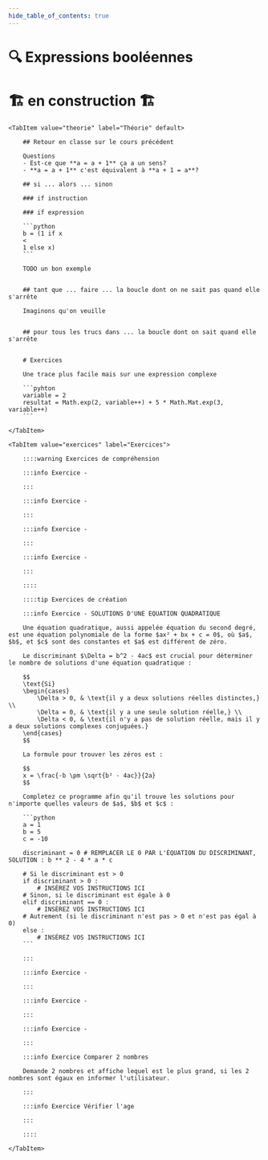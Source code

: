 ```yaml
---
hide_table_of_contents: true
---
```



# 🔍 Expressions booléennes

# 🏗️ en construction 🏗

<Tabs queryString="onglet">

    <TabItem value="theorie" label="Théorie" default>

        ## Retour en classe sur le cours précédent

        Questions
        - Est-ce que **a = a + 1** ça a un sens?
        - **a = a + 1** c'est équivalent à **a + 1 = a**?

        ## si ... alors ... sinon

        ### if instruction

        ### if expression

        ```python
        b = (1 if x
        <
        1 else x)
        ```

        TODO un bon exemple


        ## tant que ... faire ... la boucle dont on ne sait pas quand elle s'arrête

        Imaginons qu'on veuille


        ## pour tous les trucs dans ... la boucle dont on sait quand elle s'arrête


        # Exercices

        Une trace plus facile mais sur une expression complexe

        ```pyhton
        variable = 2
        resultat = Math.exp(2, variable++) + 5 * Math.Mat.exp(3, variable++)
        ```

    </TabItem>

    <TabItem value="exercices" label="Exercices">

        ::::warning Exercices de compréhension

        :::info Exercice -

        :::

        :::info Exercice -

        :::

        :::info Exercice -

        :::

        :::info Exercice -

        :::

        ::::

        ::::tip Exercices de création

        :::info Exercice - SOLUTIONS D'UNE EQUATION QUADRATIQUE

        Une équation quadratique, aussi appelée équation du second degré, est une équation polynomiale de la forme $ax² + bx + c = 0$, où $a$, $b$, et $c$ sont des constantes et $a$ est différent de zéro.

        Le discriminant $\Delta = b^2 - 4ac$ est crucial pour déterminer le nombre de solutions d'une équation quadratique :

        $$
        \text{Si}
        \begin{cases}
            \Delta > 0, & \text{il y a deux solutions réelles distinctes,} \\
            \Delta = 0, & \text{il y a une seule solution réelle,} \\
            \Delta < 0, & \text{il n'y a pas de solution réelle, mais il y a deux solutions complexes conjuguées.}
        \end{cases}
        $$

        La formule pour trouver les zéros est :

        $$
        x = \frac{-b \pm \sqrt{b² - 4ac}}{2a}
        $$

        Completez ce programme afin qu'il trouve les solutions pour n'importe quelles valeurs de $a$, $b$ et $c$ :

        ```python
        a = 1
        b = 5
        c = -10

        discriminant = 0 # REMPLACER LE 0 PAR L'ÉQUATION DU DISCRIMINANT, SOLUTION : b ** 2 - 4 * a * c

        # Si le discriminant est > 0
        if discriminant > 0 :
            # INSÉREZ VOS INSTRUCTIONS ICI
        # Sinon, si le discriminant est égale à 0
        elif discriminant == 0 :
            # INSÉREZ VOS INSTRUCTIONS ICI
        # Autrement (si le discriminant n'est pas > 0 et n'est pas égal à 0)
        else :
            # INSÉREZ VOS INSTRUCTIONS ICI
        ```

        :::

        :::info Exercice -

        :::

        :::info Exercice -

        :::

        :::info Exercice -

        :::

        :::info Exercice Comparer 2 nombres

        Demande 2 nombres et affiche lequel est le plus grand, si les 2 nombres sont égaux en informer l'utilisateur.

        :::

        :::info Exercice Vérifier l'age

        :::

        ::::

    </TabItem>

</Tabs>

